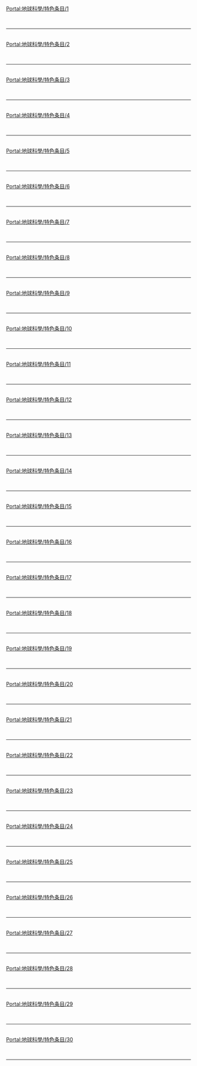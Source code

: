 {{Portal:地球科學/box-header|特色条目|Portal:地球科學/特色条目|}}

[[Portal:地球科學/特色条目/1|Portal:地球科學/特色条目/1]]<br> {{Portal:地球科學/特色条目/1}} <div style="clear: both"></div><br/><hr/><br/>
[[Portal:地球科學/特色条目/2|Portal:地球科學/特色条目/2]]<br> {{Portal:地球科學/特色条目/2}} <div style="clear: both"></div><br/><hr/><br/>
[[Portal:地球科學/特色条目/3|Portal:地球科學/特色条目/3]]<br> {{Portal:地球科學/特色条目/3}} <div style="clear: both"></div><br/><hr/><br/>
[[Portal:地球科學/特色条目/4|Portal:地球科學/特色条目/4]]<br> {{Portal:地球科學/特色条目/4}} <div style="clear: both"></div><br/><hr/><br/>
[[Portal:地球科學/特色条目/5|Portal:地球科學/特色条目/5]]<br> {{Portal:地球科學/特色条目/5}} <div style="clear: both"></div><br/><hr/><br/>
[[Portal:地球科學/特色条目/6|Portal:地球科學/特色条目/6]]<br> {{Portal:地球科學/特色条目/6}} <div style="clear: both"></div><br/><hr/><br/>
[[Portal:地球科學/特色条目/7|Portal:地球科學/特色条目/7]]<br> {{Portal:地球科學/特色条目/7}} <div style="clear: both"></div><br/><hr/><br/>
[[Portal:地球科學/特色条目/8|Portal:地球科學/特色条目/8]]<br> {{Portal:地球科學/特色条目/8}} <div style="clear: both"></div><br/><hr/><br/>
[[Portal:地球科學/特色条目/9|Portal:地球科學/特色条目/9]]<br> {{Portal:地球科學/特色条目/9}} <div style="clear: both"></div><br/><hr/><br/>
[[Portal:地球科學/特色条目/10|Portal:地球科學/特色条目/10]]<br> {{Portal:地球科學/特色条目/10}} <div style="clear: both"></div><br/><hr/><br/>
[[Portal:地球科學/特色条目/11|Portal:地球科學/特色条目/11]]<br> {{Portal:地球科學/特色条目/11}} <div style="clear: both"></div><br/><hr/><br/>
[[Portal:地球科學/特色条目/12|Portal:地球科學/特色条目/12]]<br> {{Portal:地球科學/特色条目/12}} <div style="clear: both"></div><br/><hr/><br/>
[[Portal:地球科學/特色条目/13|Portal:地球科學/特色条目/13]]<br> {{Portal:地球科學/特色条目/13}} <div style="clear: both"></div><br/><hr/><br/>
[[Portal:地球科學/特色条目/14|Portal:地球科學/特色条目/14]]<br> {{Portal:地球科學/特色条目/14}} <div style="clear: both"></div><br/><hr/><br/>
[[Portal:地球科學/特色条目/15|Portal:地球科學/特色条目/15]]<br> {{Portal:地球科學/特色条目/15}} <div style="clear: both"></div><br/><hr/><br/>
[[Portal:地球科學/特色条目/16|Portal:地球科學/特色条目/16]]<br> {{Portal:地球科學/特色条目/16}} <div style="clear: both"></div><br/><hr/><br/>
[[Portal:地球科學/特色条目/17|Portal:地球科學/特色条目/17]]<br> {{Portal:地球科學/特色条目/17}} <div style="clear: both"></div><br/><hr/><br/>
[[Portal:地球科學/特色条目/18|Portal:地球科學/特色条目/18]]<br> {{Portal:地球科學/特色条目/18}} <div style="clear: both"></div><br/><hr/><br/>
[[Portal:地球科學/特色条目/19|Portal:地球科學/特色条目/19]]<br> {{Portal:地球科學/特色条目/19}} <div style="clear: both"></div><br/><hr/><br/>
[[Portal:地球科學/特色条目/20|Portal:地球科學/特色条目/20]]<br> {{Portal:地球科學/特色条目/20}} <div style="clear: both"></div><br/><hr/><br/>
[[Portal:地球科學/特色条目/21|Portal:地球科學/特色条目/21]]<br> {{Portal:地球科學/特色条目/21}} <div style="clear: both"></div><br/><hr/><br/>
[[Portal:地球科學/特色条目/22|Portal:地球科學/特色条目/22]]<br> {{Portal:地球科學/特色条目/22}} <div style="clear: both"></div><br/><hr/><br/>
[[Portal:地球科學/特色条目/23|Portal:地球科學/特色条目/23]]<br> {{Portal:地球科學/特色条目/23}} <div style="clear: both"></div><br/><hr/><br/>
[[Portal:地球科學/特色条目/24|Portal:地球科學/特色条目/24]]<br> {{Portal:地球科學/特色条目/24}} <div style="clear: both"></div><br/><hr/><br/>
[[Portal:地球科學/特色条目/25|Portal:地球科學/特色条目/25]]<br> {{Portal:地球科學/特色条目/25}} <div style="clear: both"></div><br/><hr/><br/>
[[Portal:地球科學/特色条目/26|Portal:地球科學/特色条目/26]]<br> {{Portal:地球科學/特色条目/26}} <div style="clear: both"></div><br/><hr/><br/>
[[Portal:地球科學/特色条目/27|Portal:地球科學/特色条目/27]]<br> {{Portal:地球科學/特色条目/27}} <div style="clear: both"></div><br/><hr/><br/>
[[Portal:地球科學/特色条目/28|Portal:地球科學/特色条目/28]]<br> {{Portal:地球科學/特色条目/28}} <div style="clear: both"></div><br/><hr/><br/>
[[Portal:地球科學/特色条目/29|Portal:地球科學/特色条目/29]]<br> {{Portal:地球科學/特色条目/29}} <div style="clear: both"></div><br/><hr/><br/>
[[Portal:地球科學/特色条目/30|Portal:地球科學/特色条目/30]]<br> {{Portal:地球科學/特色条目/30}} <div style="clear: both"></div><br/><hr/><br/>
{{Portal:地球科學/box-footer|}}